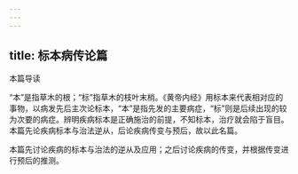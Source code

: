 ```yaml
---
---
---
```

title: 标本病传论篇
---




本篇导读

“本”是指草木的根；“标”指草木的枝叶末梢。《黄帝内经》用标本来代表相对应的事物，以病发先后主次论标本，“本”是指先发的主要病症，“标”则是后续出现的较为次要的病症。辨明疾病标本是正确施治的前提，不知标本，治疗就会陷于盲目。本篇先论疾病标本与治法逆从，后论疾病传变与预后，故以此名篇。

本篇先讨论疾病的标本与治法的逆从及应用；之后讨论疾病的传变，并根据传变进行预后的推测。